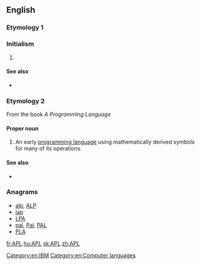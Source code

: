{{slim-wikipedia|APL (disambiguation)}}
==English==

===Etymology 1===

===Initialism===
{{en-initialism}}

# {{initialism of|Acute [[promyelocytic]] [[leukemia]]}}

====See also====
* {{pedia|Acute promyelocytic leukemia}}

===Etymology 2===
From the book ''A Programming Language''

====Proper noun====
{{en-proper noun}}

# {{computing}} An early [[programming language]] using mathematically derived symbols for many of its operations.

====See also====
* {{pedia}}

===Anagrams===
* [[alp#English|alp]], [[ALP#English|ALP]]
* [[lap#English|lap]]
* [[LPA#English|LPA]]
* [[pal#English|pal]], [[Pal#English|Pal]], [[PAL#English|PAL]]
* [[PLA#English|PLA]]

[[Category:en:IBM]]
[[Category:en:Computer languages]]

[[fr:APL]]
[[hu:APL]]
[[sk:APL]]
[[zh:APL]]